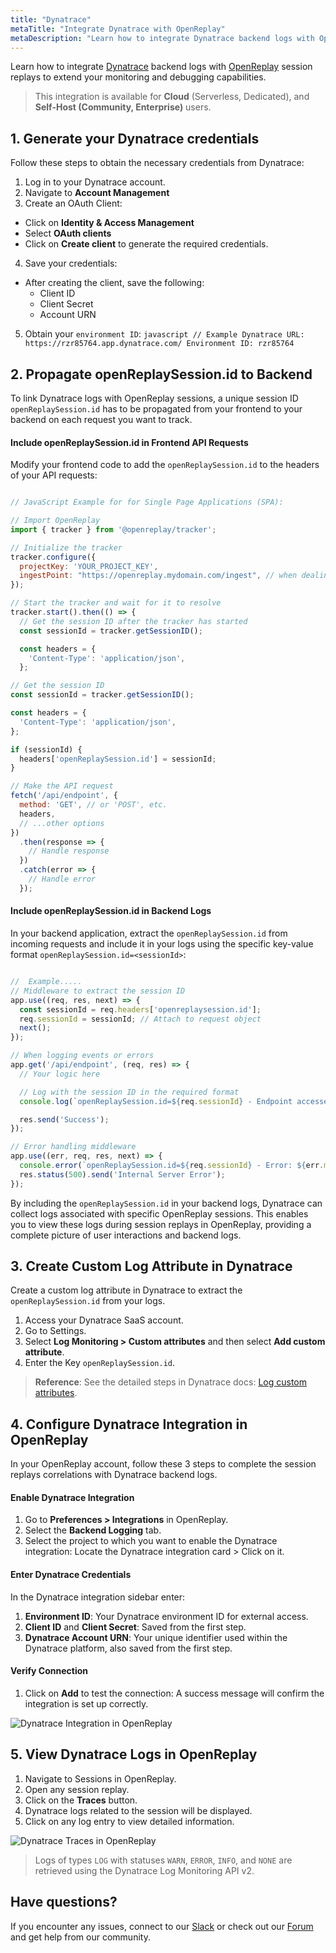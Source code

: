 ```yaml
---
title: "Dynatrace"
metaTitle: "Integrate Dynatrace with OpenReplay"
metaDescription: "Learn how to integrate Dynatrace backend logs with OpenReplay session replays."
---
```


Learn how to integrate [Dynatrace](https://www.dynatrace.com/) backend logs with [OpenReplay](https://www.openreplay.com/) session replays to extend your monitoring and debugging capabilities.

> This integration is available for **Cloud** (Serverless, Dedicated), and **Self-Host (Community, Enterprise)** users.

## 1. Generate your Dynatrace credentials

Follow these steps to obtain the necessary credentials from Dynatrace:

1. Log in to your Dynatrace account.
2. Navigate to **Account Management**
3. Create an OAuth Client:
  - Click on **Identity & Access Management**
  - Select **OAuth clients**
  - Click on **Create client** to generate the required credentials.
4. Save your credentials:
- After creating the client, save the following:
  - Client ID
  - Client Secret
  - Account URN
5. Obtain your `environment ID`:
        ```javascript
        // Example
        Dynatrace URL: https://rzr85764.app.dynatrace.com/
        Environment ID: rzr85764
        ``` 



## 2. Propagate openReplaySession.id to Backend

To link Dynatrace logs with OpenReplay sessions, a unique session ID `openReplaySession.id` has to be propagated from your frontend to your backend on each request you want to track.

#### Include openReplaySession.id in Frontend API Requests

Modify your frontend code to add the `openReplaySession.id` to the headers of your API requests:

```javascript

// JavaScript Example for for Single Page Applications (SPA):

// Import OpenReplay
import { tracker } from '@openreplay/tracker';

// Initialize the tracker
tracker.configure({
  projectKey: 'YOUR_PROJECT_KEY',
  ingestPoint: "https://openreplay.mydomain.com/ingest", // when dealing with the self-hosted version of OpenReplay
});

// Start the tracker and wait for it to resolve
tracker.start().then(() => {
  // Get the session ID after the tracker has started
  const sessionId = tracker.getSessionID();

  const headers = {
    'Content-Type': 'application/json',
  };

// Get the session ID
const sessionId = tracker.getSessionID();

const headers = {
  'Content-Type': 'application/json',
};

if (sessionId) {
  headers['openReplaySession.id'] = sessionId;
}

// Make the API request
fetch('/api/endpoint', {
  method: 'GET', // or 'POST', etc.
  headers,
  // ...other options
})
  .then(response => {
    // Handle response
  })
  .catch(error => {
    // Handle error
  });

```

#### Include openReplaySession.id in Backend Logs

In your backend application, extract the `openReplaySession.id` from incoming requests and include it in your logs using the specific key-value format `openReplaySession.id=<sessionId>`:

```javascript

//  Example.....
// Middleware to extract the session ID
app.use((req, res, next) => {
  const sessionId = req.headers['openreplaysession.id'];
  req.sessionId = sessionId; // Attach to request object
  next();
});

// When logging events or errors
app.get('/api/endpoint', (req, res) => {
  // Your logic here

  // Log with the session ID in the required format
  console.log(`openReplaySession.id=${req.sessionId} - Endpoint accessed`);

  res.send('Success');
});

// Error handling middleware
app.use((err, req, res, next) => {
  console.error(`openReplaySession.id=${req.sessionId} - Error: ${err.message}`);
  res.status(500).send('Internal Server Error');
});

```

By including the `openReplaySession.id` in your backend logs, Dynatrace can collect logs associated with specific OpenReplay sessions. This enables you to view these logs during session replays in OpenReplay, providing a complete picture of user interactions and backend logs.


## 3. Create Custom Log Attribute in Dynatrace

Create a custom log attribute in Dynatrace to extract the `openReplaySession.id` from your logs.

1. Access your Dynatrace SaaS account.
2. Go to Settings.
3. Select **Log Monitoring > Custom attributes** and then select **Add custom attribute**.
4. Enter the Key `openReplaySession.id`.

> **Reference**: See the detailed steps in Dynatrace docs: [Log custom attributes](https://docs.dynatrace.com/docs/observe-and-explore/logs/lma-analysis/logs-and-events/lma-log-custom-attributes).

## 4. Configure Dynatrace Integration in OpenReplay
In your OpenReplay account, follow these 3 steps to complete the session replays correlations with Dynatrace backend logs.

#### Enable Dynatrace Integration
1. Go to **Preferences > Integrations** in OpenReplay.
2. Select the **Backend Logging** tab.
3. Select the project to which you want to enable the Dynatrace integration: Locate the Dynatrace integration card > Click on it.

#### Enter Dynatrace Credentials
In the Dynatrace integration sidebar enter:

1. **Environment ID**: Your Dynatrace environment ID for external access.
2. **Client ID** and **Client Secret**: Saved from the first step.
3. **Dynatrace Account URN**: Your unique identifier used within the Dynatrace platform, also saved from the first step.


#### Verify Connection
1. Click on **Add** to test the connection: A success message will confirm the integration is set up correctly.

![Dynatrace Integration in OpenReplay](/static/dynatrace-openreplay.png#center)

## 5. View Dynatrace Logs in OpenReplay
1. Navigate to Sessions in OpenReplay.
2. Open any session replay.
3. Click on the **Traces** button.
4. Dynatrace logs related to the session will be displayed.
5. Click on any log entry to view detailed information.

![Dynatrace Traces in OpenReplay](/static/traces-dynatrace.png#center)

> Logs of types `LOG` with statuses `WARN`, `ERROR`, `INFO`, and `NONE` are retrieved using the Dynatrace Log Monitoring API v2.

## Have questions?

If you encounter any issues, connect to our [Slack](https://slack.openreplay.com) or check out our [Forum](https://forum.openreplay.com) and get help from our community.


